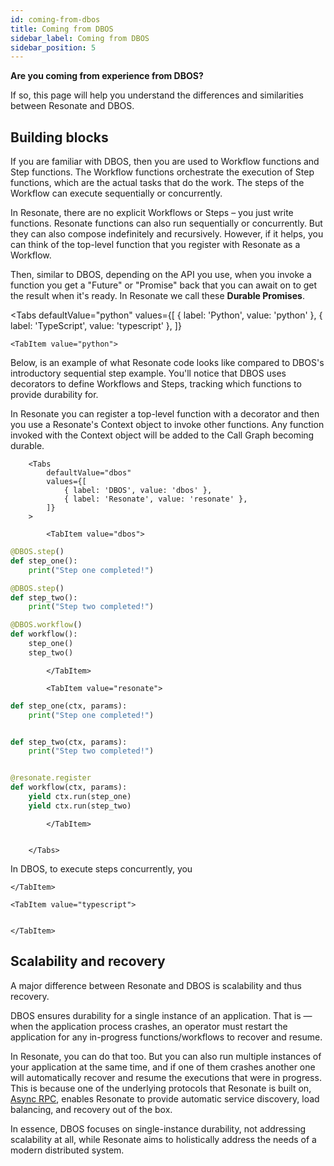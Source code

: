 ```yaml
---
id: coming-from-dbos
title: Coming from DBOS
sidebar_label: Coming from DBOS
sidebar_position: 5
---
```



**Are you coming from experience from DBOS?**

If so, this page will help you understand the differences and similarities between Resonate and DBOS.

## Building blocks

If you are familiar with DBOS, then you are used to Workflow functions and Step functions.
The Workflow functions orchestrate the execution of Step functions, which are the actual tasks that do the work.
The steps of the Workflow can execute sequentially or concurrently.

In Resonate, there are no explicit Workflows or Steps – you just write functions.
Resonate functions can also run sequentially or concurrently.
But they can also compose indefinitely and recursively.
However, if it helps, you can think of the top-level function that you register with Resonate as a Workflow.

Then, similar to DBOS, depending on the API you use, when you invoke a function you get a "Future" or "Promise" back that you can await on to get the result when it's ready.
In Resonate we call these **Durable Promises**.

<Tabs
  defaultValue="python"
  values={[
    { label: 'Python', value: 'python' },
    { label: 'TypeScript', value: 'typescript' },
  ]}
>
    <TabItem value="python">

Below, is an example of what Resonate code looks like compared to DBOS's introductory sequential step example.
You'll notice that DBOS uses decorators to define Workflows and Steps, tracking which functions to provide durability for.

In Resonate you can register a top-level function with a decorator and then you use a Resonate's Context object to invoke other functions.
Any function invoked with the Context object will be added to the Call Graph becoming durable.

        <Tabs
            defaultValue="dbos"
            values={[
                { label: 'DBOS', value: 'dbos' },
                { label: 'Resonate', value: 'resonate' },
            ]}
        >

            <TabItem value="dbos">

```python
@DBOS.step()
def step_one():
    print("Step one completed!")

@DBOS.step()
def step_two():
    print("Step two completed!")

@DBOS.workflow()
def workflow():
    step_one()
    step_two()
```

            </TabItem>

            <TabItem value="resonate">

```python
def step_one(ctx, params):
    print("Step one completed!")


def step_two(ctx, params):
    print("Step two completed!")


@resonate.register
def workflow(ctx, params):
    yield ctx.run(step_one)
    yield ctx.run(step_two)
```

            </TabItem>


        </Tabs>

In DBOS, to execute steps concurrently, you

    </TabItem>

    <TabItem value="typescript">


    </TabItem>

</Tabs>

## Scalability and recovery

A major difference between Resonate and DBOS is scalability and thus recovery.

DBOS ensures durability for a single instance of an application.
That is — when the application process crashes, an operator must restart the application for any in-progress functions/workflows to recover and resume.

In Resonate, you can do that too.
But you can also run multiple instances of your application at the same time, and if one of them crashes another one will automatically recover and resume the executions that were in progress.
This is because one of the underlying protocols that Resonate is built on, [Async RPC](https://async-rpc.io), enables Resonate to provide automatic service discovery, load balancing, and recovery out of the box.

In essence, DBOS focuses on single-instance durability, not addressing scalability at all, while Resonate aims to holistically address the needs of a modern distributed system.
